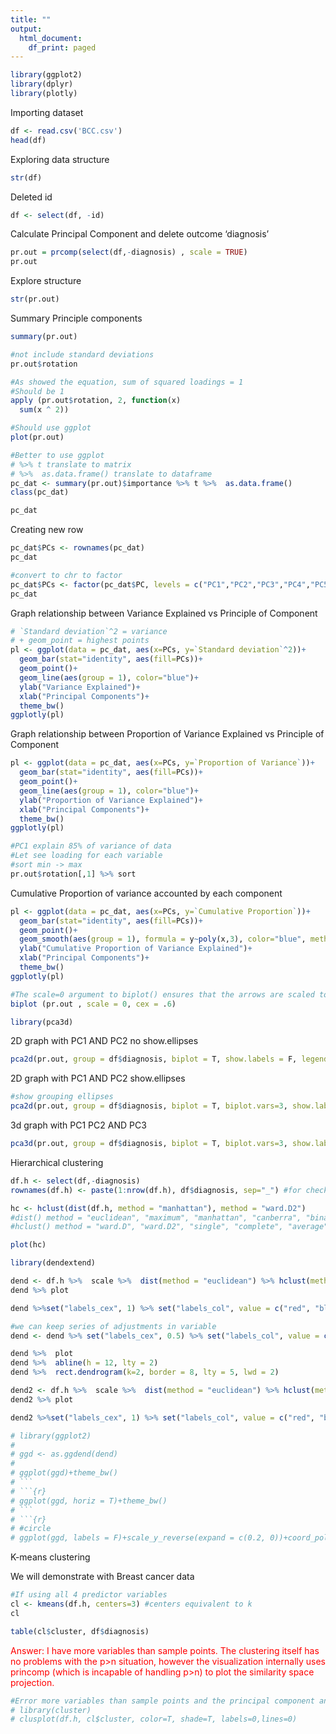 ---
title: ""
output:
  html_document:
    df_print: paged
---

```{r}
library(ggplot2)
library(dplyr)
library(plotly)
```
Importing dataset
```{r}
df <- read.csv('BCC.csv')
head(df)

```
Exploring data structure
```{r}
str(df)
```

Deleted id
```{r}
df <- select(df, -id)
```

Calculate Principal Component and delete outcome 'diagnosis'

```{r}
pr.out = prcomp(select(df,-diagnosis) , scale = TRUE)
pr.out
```

Explore structure
```{r}
str(pr.out)
```

Summary Principle components
```{r}
summary(pr.out)

```
```{r}
#not include standard deviations 
pr.out$rotation
```
```{r}
#As showed the equation, sum of squared loadings = 1
#Should be 1 
apply (pr.out$rotation, 2, function(x)
  sum(x ^ 2))

```
```{r}
#Should use ggplot
plot(pr.out)
```
```{r}
#Better to use ggplot
# %>% t translate to matrix
# %>%  as.data.frame() translate to dataframe
pc_dat <- summary(pr.out)$importance %>% t %>%  as.data.frame()
class(pc_dat)

pc_dat
```
Creating new row
```{r}
pc_dat$PCs <- rownames(pc_dat)
pc_dat
```
```{r}
#convert to chr to factor
pc_dat$PCs <- factor(pc_dat$PC, levels = c("PC1","PC2","PC3","PC4","PC5","PC6","PC7","PC8","PC9","PC10", "PC11","PC12","PC13","PC14","PC15","PC16","PC17","PC18","PC19","PC20"))
pc_dat
```

Graph relationship between Variance Explained vs Principle of Component
```{r warning=FALSE}
# `Standard deviation`^2 = variance
# + geom_point = highest points
pl <- ggplot(data = pc_dat, aes(x=PCs, y=`Standard deviation`^2))+
  geom_bar(stat="identity", aes(fill=PCs))+
  geom_point()+
  geom_line(aes(group = 1), color="blue")+
  ylab("Variance Explained")+
  xlab("Principal Components")+
  theme_bw()
ggplotly(pl)
```

Graph relationship between Proportion of Variance Explained vs Principle of Component

```{r warning=FALSE}
pl <- ggplot(data = pc_dat, aes(x=PCs, y=`Proportion of Variance`))+
  geom_bar(stat="identity", aes(fill=PCs))+
  geom_point()+
  geom_line(aes(group = 1), color="blue")+
  ylab("Proportion of Variance Explained")+
  xlab("Principal Components")+
  theme_bw()
ggplotly(pl)

```
```{r}
#PC1 explain 85% of variance of data
#Let see loading for each variable 
#sort min -> max
pr.out$rotation[,1] %>% sort

```

Cumulative Proportion of variance accounted by each component 

```{r warning=FALSE}
pl <- ggplot(data = pc_dat, aes(x=PCs, y=`Cumulative Proportion`))+
  geom_bar(stat="identity", aes(fill=PCs))+
  geom_point()+
  geom_smooth(aes(group = 1), formula = y~poly(x,3), color="blue", method="lm", se = F)+
  ylab("Cumulative Proportion of Variance Explained")+
  xlab("Principal Components")+
  theme_bw()
ggplotly(pl)
```
```{r}
#The scale=0 argument to biplot() ensures that the arrows are scaled to represent the loadings; other values for scale give slightly different biplots with different interpretations
biplot (pr.out , scale = 0, cex = .6) 
```
```{r}
library(pca3d)
```

2D graph with PC1 AND PC2 no show.ellipses
```{r}
pca2d(pr.out, group = df$diagnosis, biplot = T, show.labels = F, legend="topleft", radius=2 )
```

2D graph with PC1 AND PC2  show.ellipses
```{r}
#show grouping ellipses
pca2d(pr.out, group = df$diagnosis, biplot = T, biplot.vars=3, show.labels = F, legend="topleft", show.ellipses = T, show.group.labels = T, radius=2)
```

3d graph with PC1 PC2 AND PC3
```{r}
pca3d(pr.out, group = df$diagnosis, biplot = T, biplot.vars=3, show.labels = F, legend="topleft", show.ellipses = T, show.group.labels = T, radius=2)
```
Hierarchical clustering
```{r}
df.h <- select(df,-diagnosis)
rownames(df.h) <- paste(1:nrow(df.h), df$diagnosis, sep="_") #for checking with cluster result
```
```{r}
hc <- hclust(dist(df.h, method = "manhattan"), method = "ward.D2")
#dist() method = "euclidean", "maximum", "manhattan", "canberra", "binary" or "minkowski"
#hclust() method = "ward.D", "ward.D2", "single", "complete", "average" (= UPGMA), "mcquitty" (= WPGMA), "median" (= WPGMC) or "centroid" (= UPGMC).
```
```{r}
plot(hc) 
```
```{r}
library(dendextend)
```
```{r}
dend <- df.h %>%  scale %>%  dist(method = "euclidean") %>% hclust(method = "complete") %>% as.dendrogram
dend %>% plot
```

```{r}
dend %>%set("labels_cex", 1) %>% set("labels_col", value = c("red", "blue"), k=2) %>% set("branches_k_color", k = 2) %>%  plot %>% abline(h = 12, lty = 2)
```
```{r}
#we can keep series of adjustments in variable
dend <- dend %>% set("labels_cex", 0.5) %>% set("labels_col", value = c("red", "blue"), k=2) %>% set("branches_k_color", k = 2) 

dend %>%  plot 
dend %>%  abline(h = 12, lty = 2)
dend %>%  rect.dendrogram(k=2, border = 8, lty = 5, lwd = 2)
```
```{r}
dend2 <- df.h %>%  scale %>%  dist(method = "euclidean") %>% hclust(method = "average") %>% as.dendrogram
dend2 %>% plot

```
```{r}
dend2 %>%set("labels_cex", 1) %>% set("labels_col", value = c("red", "blue"), k=2) %>% set("branches_k_color", k = 2) %>%  plot %>% abline(h = 12, lty = 2)
```
```{r echo=FALSE}
# library(ggplot2)
# 
# ggd <- as.ggdend(dend)
# 
# ggplot(ggd)+theme_bw() 
# ```
# ```{r}
# ggplot(ggd, horiz = T)+theme_bw()
# ```
# ```{r}
# #circle
# ggplot(ggd, labels = F)+scale_y_reverse(expand = c(0.2, 0))+coord_polar(theta="x")
```

K-means clustering


We will demonstrate with Breast cancer data 
```{r}
#If using all 4 predictor variables
cl <- kmeans(df.h, centers=3) #centers equivalent to k
cl

```
```{r}
table(cl$cluster, df$diagnosis)


```
<p style="color: red">Answer: I have more variables than sample points. The clustering itself has no problems with the p>n situation, however the visualization internally uses princomp (which is incapable of handling p>n) to plot the similarity space projection.</p>
```{r}
#Error more variables than sample points and the principal component analysis that is being done is failing.
# library(cluster)
# clusplot(df.h, cl$cluster, color=T, shade=T, labels=0,lines=0)

```




